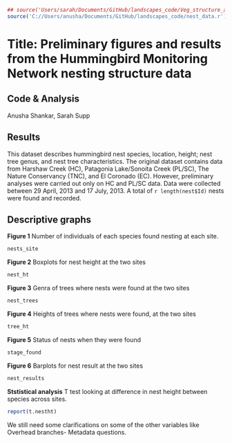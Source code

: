 ```r
## source('Users/sarah/Documents/GitHub/landscapes_code/Veg_structure_analysis.R')
source('C://Users/anusha/Documents/GitHub/landscapes_code/nest_data.r')
```

**Title:** Preliminary figures and results from the Hummingbird Monitoring Network nesting structure data
========================================================
**Code & Analysis** 
--------------------------------------
Anusha Shankar, Sarah Supp

**Results**
------------------

This dataset describes hummingbird nest species, location, height; nest tree genus, and nest tree characteristics. The original dataset contains data from Harshaw Creek (HC), Patagonia Lake/Sonoita Creek (PL/SC), The Nature Conservancy (TNC), and El Coronado (EC). However, preliminary analyses were carried out only on HC and PL/SC data.  Data were collected between 29 April, 2013 and 17 July, 2013. A total of `r length(nest$Id)` nests were found and recorded.

**Descriptive graphs**
-------------------

**Figure 1** Number of individuals of each species found nesting at each site.

```r
nests_site
```

**Figure 2** Boxplots for nest height at the two sites

```r
nest_ht
```

**Figure 3** Genra of trees where nests were found at the two sites

```r
nest_trees
```

**Figure 4** Heights of trees where nests were found, at the two sites

```r
tree_ht
```

**Figure 5** Status of nests when they were found

```r
stage_found
```

**Figure 6** Barplots for nest result at the two sites

```r
nest_results
```

**Ststistical analysis** T test looking at difference in nest height between species across sites.

```r
report(t.nestht)
```

We still need some clarifications on some of the other variables like Overhead branches- Metadata questions.